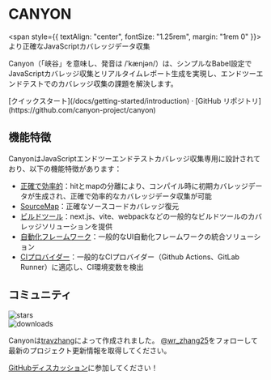 <h1
  style={{
    textAlign: "center",
    fontSize: "2.25rem",
    fontWeight: "bold",
    margin: "2rem 0",
  }}
>
  CANYON
</h1>

<span style={{ textAlign: "center", fontSize: "1.25rem", margin: "1rem 0" }}>
  より正確なJavaScriptカバレッジデータ収集
</span>

Canyon（「峡谷」を意味し、発音は /ˈkænjən/）は、シンプルなBabel設定でJavaScriptカバレッジ収集とリアルタイムレポート生成を実現し、エンドツーエンドテストでのカバレッジ収集の課題を解決します。

<div className="mt-16 mb-20 text-center">
  [クイックスタート](/docs/getting-started/introduction) · [GitHub
  リポジトリ](https://github.com/canyon-project/canyon)
</div>

## 機能特徴

CanyonはJavaScriptエンドツーエンドテストカバレッジ収集専用に設計されており、以下の機能特徴があります：

- [正確で効率的](/docs/core-concepts/separate-hit-and-map)：hitとmapの分離により、コンパイル時に初期カバレッジデータが生成され、正確で効率的なカバレッジデータ収集が可能
- [SourceMap](/docs/core-concepts/restore-source-code-coverage)：正確なソースコードカバレッジ復元
- [ビルドツール](/docs/installation/getting-started)：next.js、vite、webpackなどの一般的なビルドツールのカバレッジソリューションを提供
- [自動化フレームワーク](/docs/end-to-end-testing/getting-started)：一般的なUI自動化フレームワークの統合ソリューション
- [CIプロバイダー](/docs/reference/provider)：一般的なCIプロバイダー（Github Actions、GitLab Runner）に適応し、CI環境変数を検出

## コミュニティ

<div className="space-y-3 py-2">
  <div className="flex h-6">
    <img alt="stars" src="https://badgen.net/github/stars/canyon-project/canyon" className="inline-block mr-2"/>
  </div>

  <div className="flex h-6">
    <img alt="downloads" src="https://badgen.net/npm/dw/babel-plugin-canyon?label=downloads%20(babel-plugin-canyon)" className="inline-block mr-2"/>
  </div>
</div>

Canyonは[travzhang](https://github.com/travzhang)によって作成されました。
[@wr_zhang25](https://twitter.com/wr_zhang25)をフォローして最新のプロジェクト更新情報を取得してください。

[GitHubディスカッション](https://github.com/canyon-project/canyon/discussions)に参加してください！
